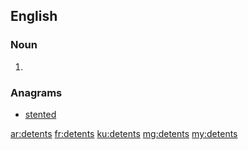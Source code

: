 ==English==

===Noun===
{{head|en|plural}}

# {{plural of|detent|lang=en}}

===Anagrams===
* [[stented#English|stented]]

[[ar:detents]]
[[fr:detents]]
[[ku:detents]]
[[mg:detents]]
[[my:detents]]